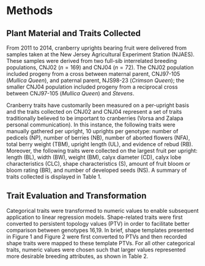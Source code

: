 # Methods {#methods}

## Plant Material and Traits Collected {-}

From 2011 to 2014, cranberry uprights bearing fruit were delivered from samples taken at the New Jersey Agricultural
Experiment Station (NJAES).  These samples were derived from two full-sib interrelated breeding populations, CNJ02
($n=169$) and CNJ04 ($n=72$).  The CNJ02 population included progeny from a cross between maternal parent, CNJ97-105
(_Mullica Queen_), and paternal parent, NJS98-23 (_Crimson Queen_); the smaller CNJ04 population included progeny from a
reciprocal cross between CNJ97-105 (_Mullica Queen_) and _Stevens_.

Cranberry traits have customarily been measured on a per-upright basis and the traits collected on CNJ02 and CNJ04
represent a set of traits traditionally believed to be important to cranberries (Vorsa and Zalapa personal
communication).  In this instance, the following traits were manually gathered per upright, 10 uprights per genotype:
number of pedicels (NP), number of berries (NB), number of aborted flowers (NFA), total berry weight (TBM), upright
length (UL), and evidence of rebud (RB).  Moreover, the following traits were collected on the largest fruit per
upright: length (BL), width (BW), weight (BM), calyx diameter (CD), calyx lobe characteristics (CLC), shape
characteristics (S), amount of fruit bloom or bloom rating (BR), and number of developed seeds (NS).  A summary of
traits collected is displayed in Table 1.

## Trait Evaluation and Transformation

Categorical traits were transformed to numeric values to enable subsequent application to linear regression models.
Shape-related traits were first converted to persistent topology values (PTV) in order to facilitate better comparison
between genotypes 16,19.  In brief, shape templates presented in Figure 1 and Figure 2 were first converted to PTVs and
then recorded shape traits were mapped to these template PTVs.  For all other categorical traits, numeric values were
chosen such that larger values represented more desirable breeding attributes, as shown in Table 2.
